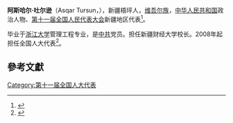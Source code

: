 '''阿斯哈尔·吐尔逊'''（Asqar Tursun，{{bd|1963年||}}），新疆梧坪人，[[维吾尔族|维吾尔族]]，[[中华人民共和国|中华人民共和国]]政治人物、[[第十一届全国人民代表大会|第十一届全国人民代表大会]]新疆地区代表<ref>{{cite web|author=新华网|title=第十一届全国人大代表|url=http://news.xinhuanet.com/ziliao/2008-03/03/content_7708230.htm?node=36628|publisher=新华网|accessdate=2014-01-07|archive-date=2014-01-10|archive-url=https://web.archive.org/web/20140110211415/http://news.xinhuanet.com/ziliao/2008-03/03/content_7708230.htm?node=36628|dead-url=no}}</ref>。

毕业于[[浙江大学|浙江大学]]管理工程专业，是[[中共|中共]]党员。担任新疆财经大学校长。2008年起担任全国人大代表<ref>{{cite news|title=全国人大代表信息-阿斯哈尔·吐尔逊|url= http://210.82.31.1:8084/delegate/viewDelegate.action?dbid=112637|accessdate=2013-04-05|newspaper=全国人大网|archive-url=https://web.archive.org/web/20140528001232/http://www.npc.gov.cn/delegate/viewDelegate.action?dbid=112637|archive-date=2014-05-28|dead-url=yes}}</ref>。

==參考文獻==
{{reflist}}
[[Category:第十一届全国人大代表|Category:第十一届全国人大代表]]